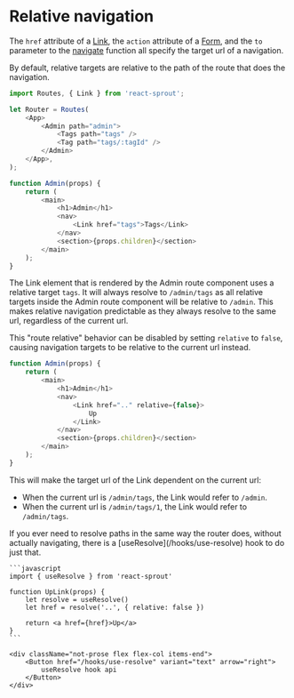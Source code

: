 # Relative navigation

The `href` attribute of a [Link](/components/link), the `action` attribute of a [Form](/components/form), and the `to` parameter to the [navigate](/hooks/use-navigate#navigate) function
all specify the target url of a navigation.

By default, relative targets are relative to the path of the route that does the navigation.

```javascript
import Routes, { Link } from 'react-sprout';

let Router = Routes(
	<App>
		<Admin path="admin">
			<Tags path="tags" />
			<Tag path="tags/:tagId" />
		</Admin>
	</App>,
);

function Admin(props) {
	return (
		<main>
			<h1>Admin</h1>
			<nav>
				<Link href="tags">Tags</Link>
			</nav>
			<section>{props.children}</section>
		</main>
	);
}
```

The Link element that is rendered by the Admin route component uses a relative target `tags`.
It will always resolve to `/admin/tags` as all relative targets inside the Admin route component will be relative to `/admin`.
This makes relative navigation predictable as they always resolve to the same url, regardless of the current url.

This "route relative" behavior can be disabled by setting `relative` to `false`, causing navigation targets to be relative to the current url instead.

```javascript
function Admin(props) {
	return (
		<main>
			<h1>Admin</h1>
			<nav>
				<Link href=".." relative={false}>
					Up
				</Link>
			</nav>
			<section>{props.children}</section>
		</main>
	);
}
```

This will make the target url of the Link dependent on the current url:

- When the current url is `/admin/tags`, the Link would refer to `/admin`.
- When the current url is `/admin/tags/1`, the Link would refer to `/admin/tags`.

<Info>
	If you ever need to resolve paths in the same way the router does, without
	actually navigating, there is a [useResolve](/hooks/use-resolve) hook to do just that.

    ```javascript
    import { useResolve } from 'react-sprout'

    function UpLink(props) {
    	let resolve = useResolve()
    	let href = resolve('..', { relative: false })

    	return <a href={href}>Up</a>
    }
    ```

    <div className="not-prose flex flex-col items-end">
    	<Button href="/hooks/use-resolve" variant="text" arrow="right">
    		useResolve hook api
    	</Button>
    </div>

</Info>
